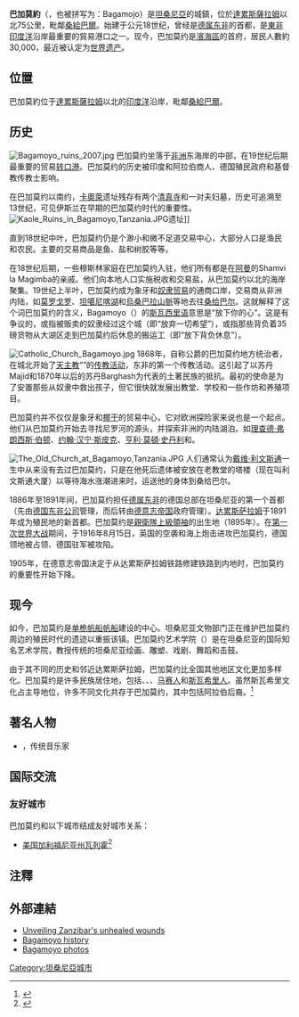 {{Infobox settlement
<!--See the Table at Infobox Settlement for all fields and descriptions of usage-->
<!-- Basic info  ---------------->
|official_name          = 巴加莫約
|other_name             =
|native_name            =  <!-- for cities whose native name is not in English -->
|nickname               = 
|settlement_type        = <!--For Town or Village (Leave blank for the default City)-->
|motto                  =
<!-- images and maps  ----------->
|image_skyline          = Bagamoyo Tanzania Missionary Building.jpg
|imagesize              = 300px
|image_caption          = 
|image_flag             = 
|flag_size              =
|image_seal             = 
|seal_size              =
|image_shield           = 
|shield_size            =
|image_blank_emblem     = 
|blank_emblem_type      =
|blank_emblem_size      =
|image_map              = 
|mapsize                = 
|map_caption            = 
|image_map1             = 
|mapsize1               = 
|map_caption1           = 
|image_dot_map          =
|dot_mapsize            =
|dot_map_caption        =
|dot_x =  |dot_y =
|pushpin_map            = Tanzania <!-- the name of a location map as per http://en.wikipedia.org/wiki/Template:Location_map -->
|pushpin_mapsize        =300
|pushpin_label_position =bottom
|pushpin_map_caption    =
<!-- Location ------------------>
|coordinates_display    = inline,title
|coordinates_region     = TZ
|subdivision_type       = 國家
|subdivision_name       = {{flag|Tanzania}}
|subdivision_type1      = 區
|subdivision_name1      = [[濱海區|濱海區]]
|subdivision_name2      =
|subdivision_type3      = 
|subdivision_name3      = 
|subdivision_type4      = 
|subdivision_name4      =
<!-- Politics ----------------->
|government_footnotes   =
|government_type        =
|leader_title           =
|leader_name            =
|leader_title1          =  <!-- for places with, say, both a mayor and a city manager -->
|leader_name1           =
|leader_title2          =
|leader_name2           =
|leader_title3          =
|leader_name3           =
|leader_title4          =
|leader_name4           =
|established_title      =  <!-- Settled -->
|established_date       = 
|established_title2     =  <!-- Incorporated (town) -->
|established_date2      = 
|established_title3     =  <!-- Incorporated (city) -->
|established_date3      =
<!-- Area    --------------------->
|area_magnitude         = 
|unit_pref                =Imperial <!--Enter: Imperial, if Imperial (metric) is desired-->
|area_footnotes           =
|area_total_km2           = 
|area_land_km2            = <!--See table @ Template:Infobox Settlement for details on automatic unit conversion-->
|area_water_km2           =
|area_total_sq_mi         =
|area_land_sq_mi          =
|area_water_sq_mi         =
|area_water_percent       =
|area_urban_km2           =
|area_urban_sq_mi         =
|area_metro_km2           =
|area_metro_sq_mi         =
|area_blank1_title        =
|area_blank1_km2          =
|area_blank1_sq_mi        =
<!-- Population   ----------------------->
|population_as_of               =
|population_footnotes           =
|population_note                =
|population_total               =30,000
|population_density_km2         =
|population_density_sq_mi       =
|population_metro               =
|population_density_metro_km2   =
|population_density_metro_sq_mi =
|population_urban               =
|population_density_urban_km2   =
|population_density_urban_sq_mi =
|population_blank1_title        =
|population_blank1              =
|population_blank2_title        =
|population_blank2              =
|population_density_blank1_km2 =   
|population_density_blank1_sq_mi =
|latd=6|latm=26|lats=|latNS=S
|longd=38|longm=54|longs=|longEW=E
<!-- General information  --------------->
|timezone               =[[東非時間|東非時間]] 
|utc_offset             = +3
|timezone_DST           = 
|utc_offset_DST         = 
|elevation_footnotes    =  <!--for references: use <ref> </ref> tags-->
|elevation_m            = 
|elevation_ft           =
<!-- Area/postal codes & others -------->
|postal_code_type       =  <!-- enter ZIP code, Postcode, Post code, Postal code... -->
|postal_code            =
|area_code              =
|blank_name             =
|blank_info             =
|blank1_name            =
|blank1_info            =
|website                = 
|footnotes              = 
}} 

'''巴加莫約'''（{{lang-en|Bagamoyo}}，也被拼写为：Bagamojo）是[[坦桑尼亞|坦桑尼亞]]的城鎮，位於[[達累斯薩拉姆|達累斯薩拉姆]]以北75公里，毗鄰[[桑給巴爾|桑給巴爾]]。始建于公元18世纪，曾经是[[德属东非|德属东非]]的首都，是[[東非|東非]][[印度洋|印度洋]]沿岸最重要的貿易港口之一。现今，巴加莫约是[[濱海區|濱海區]]的首府，居民人數約30,000，最近被认定为[[世界遗产|世界遗产]]。

==位置==
巴加莫約位于[[達累斯薩拉姆|達累斯薩拉姆]]以北{{convert|75|km|0|abbr=off}}的[[印度洋|印度洋]]沿岸，毗鄰[[桑給巴爾|桑給巴爾]]。

==历史==
[[File:Bagamoyo_ruins_2007.jpg|thumb]]
巴加莫约坐落于[[非洲|非洲]]东海岸的中部，在19世纪后期最重要的贸易[[转口港|转口港]]。巴加莫约的历史被印度和阿拉伯商人、德国殖民政府和基督教传教士影响。

在巴加莫约以南约{{convert|5|km|0|abbr=off}}，[[卡奧萊|卡奧萊]]遗址残存有两个[[清真寺|清真寺]]和一对夫妇墓，历史可追溯至13世纪，可见伊斯兰在早期的巴加莫约时代的重要性。[[File:Kaole_Ruins_in_Bagamoyo,Tanzania.JPG|thumb]]遗址]]

直到18世纪中叶，巴加莫约仍是个渺小和微不足道交易中心，大部分人口是渔民和农民。主要的交易商品是鱼、盐和树胶等等。

在18世纪后期，一些穆斯林家庭在巴加莫约入驻，他们所有都是在[[阿曼|阿曼]]的Shamvi la Magimba的亲戚。他们向本地人口实施税收和交易盐，从巴加莫约以北的{{le|農格|Nunge}}海岸聚集。19世纪上半叶，巴加莫约成为象牙和[[奴隶贸易|奴隶贸易]]的通商口岸，交易商从非洲内陆，如[[莫罗戈罗|莫罗戈罗]]、[[坦噶尼喀湖|坦噶尼喀湖]]和[[烏桑巴拉山脈|烏桑巴拉山脈]]等地去往[[桑给巴尔|桑给巴尔]]。这就解释了这个词巴加莫约的含义，Bagamoyo（{{lang-sw|Bwaga-Moyo}}）的[[斯瓦西里语|斯瓦西里语]]意思是“放下你的心”。这是有争议的，或指被贩卖的奴隶经过这个城（即“放弃一切希望”），或指那些背负着35磅货物从大湖区走到巴加莫约后休息的搬运工（即“放下背负休息”）。

[[File:Catholic_Church_Bagamoyo.jpg|thumb]]
1868年，自称公爵的巴加莫约地方统治者，在城北开始了[[天主教|天主教]]“{{le|聖神會|Congregation of the Holy Spirit}}”的[[基督教传教活动|传教活动]]，东非的第一个传教活动。这引起了以苏丹Majid和1870年以后的苏丹Barghash为代表的土著民族{{le|薩拉莫人|Zaramo people}}的抵抗。最初的使命是为了安置那些从奴隶中救出孩子，但它很快就发展出教堂、学校和一些作坊和养殖项目。

巴加莫约并不仅仅是象牙和[[椰子核|椰干]]的贸易中心，它对欧洲探险家来说也是一个起点。他们从巴加莫约开始去寻找尼罗河的源头，并探索非洲的内陆湖泊。如[[理查德·弗朗西斯·伯顿|理查德·弗朗西斯·伯顿]]、[[约翰·汉宁·斯皮克|约翰·汉宁·斯皮克]]、[[亨利·莫頓·史丹利|亨利·莫頓·史丹利]]和{{le|詹姆斯·奥古斯·格兰特|James Augustus Grant}}。

[[File:The_Old_Church_at_Bagamoyo,Tanzania.JPG|thumb]]
人们通常认为[[戴维·利文斯通|戴维·利文斯通]]一生中从来没有去过巴加莫约，只是在他死后遗体被安放在老教堂的塔楼（现在叫利文斯通大厦）以等待海水涨潮进来时，运送他的身体到桑给巴尔。

1886年至1891年间，巴加莫约担任[[德属东非|德属东非]]的德国总部在坦桑尼亚的第一个首都（先由[[德国东非公司|德国东非公司]]管理，而后转由[[德意志帝国|德意志帝国]]政府管理）。[[达累斯萨拉姆|达累斯萨拉姆]]于1891年成为殖民地的新首都。巴加莫约是[[親衛隊上級領袖|親衛隊上級領袖]]{{le|尤利安·舍爾內爾|Julian Scherner}}的出生地（1895年）。在[[第一次世界大战|第一次世界大战]]期间，于1916年8月15日，英国的空袭和海上炮击进攻巴加莫约，德国领地被占领、德国驻军被攻陷。

1905年，在德意志帝国决定于从达累斯萨拉姆铁路修建铁路到内地时，巴加莫约的重要性开始下降。

==现今==
如今，巴加莫约是[[阿拉伯帆船|单桅帆船帆船]]建设的中心。坦桑尼亚文物部门正在维护巴加莫约周边的殖民时代的遗迹以重振该镇。巴加莫约艺术学院（{{lang-sw|Chuo cha Sanaa}}）是在坦桑尼亚的国际知名艺术学院，教授传统的坦桑尼亚绘画、雕塑、戏剧、舞蹈和击鼓。

由于其不同的历史和邻近达累斯萨拉姆，巴加莫约比全国其他地区文化更加多样化。巴加莫约是许多民族居住地，包括{{le|柯維爾人|The Kwere (Ngh'were) of Tanzania}}、{{le|薩拉莫人|Zaramo people}}、{{le|濟古拉人|Zigula people}}、[[马赛人|马赛人]]和[[斯瓦希里人|斯瓦希里人]]。虽然斯瓦希里文化占主导地位，许多不同文化共存于巴加莫约，其中包括阿拉伯后裔。<ref>{{cite news|title=Cross-Cultural Solutions|url=http://www.crossculturalsolutions.org/countries/africa/volunteer-tanzania/bagamoyo.aspx|accessdate=1 October 2012|archive-date=2012-08-26|archive-url=https://web.archive.org/web/20120826210215/http://www.crossculturalsolutions.org/countries/africa/volunteer-tanzania/bagamoyo.aspx|dead-url=yes}}</ref>

==著名人物==
*{{le|胡奎·扎沃斯|Hukwe Zawose}}，传统音乐家

==国际交流==
===友好城市===
巴加莫约和以下城市结成友好城市关系：
*{{flagicon|USA}} [[美国|美国]][[瓦列霍_(加利福尼亚州)|加利福尼亚州瓦列霍]]<ref name="Vallejo sisters">{{cite web|url=http://www.vallejosistercity.org/about-us.html |title=Vallejo Sister City |accessdate=2013-09-11 |work=Vallejo Sister City Association |deadurl=yes |archiveurl=https://web.archive.org/web/20130911222629/http://www.vallejosistercity.org/about-us.html |archivedate=2013-09-11 }}</ref>

==注釋==
{{Reflist|2}}

==外部連結==
* [http://news.bbc.co.uk/2/hi/africa/8167390.stm Unveiling Zanzibar's unhealed wounds] {{Wayback|url=http://news.bbc.co.uk/2/hi/africa/8167390.stm |date=20210126074624 }}
*[http://www.bagamoyo.com/history_bagamoyo.html Bagamoyo history] {{Wayback|url=http://www.bagamoyo.com/history_bagamoyo.html |date=20171014053852 }}
*[http://www.fotofenster-nohe.de/bagamoyo/index.htm  Bagamoyo photos] {{Wayback|url=http://www.fotofenster-nohe.de/bagamoyo/index.htm |date=20160303173611 }}

{{Authority control}}
[[Category:坦桑尼亞城市|Category:坦桑尼亞城市]]